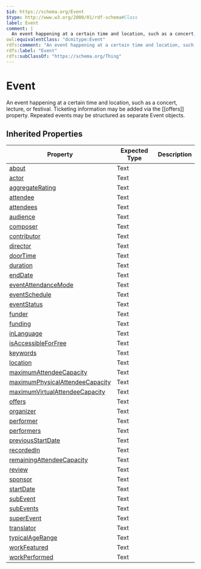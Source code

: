 ```yaml
---
$id: https://schema.org/Event
$type: http://www.w3.org/2000/01/rdf-schema#Class
label: Event
comment: |
  An event happening at a certain time and location, such as a concert, lecture, or festival. Ticketing information may be added via the [[offers]] property. Repeated events may be structured as separate Event objects.
owl:equivalentClass: "dcmitype:Event"
rdfs:comment: "An event happening at a certain time and location, such as a concert, lecture, or festival. Ticketing information may be added via the [[offers]] property. Repeated events may be structured as separate Event objects."
rdfs:label: "Event"
rdfs:subClassOf: "https://schema.org/Thing"
---
```


# Event

An event happening at a certain time and location, such as a concert, lecture, or festival. Ticketing information may be added via the [[offers]] property. Repeated events may be structured as separate Event objects.

## Inherited Properties

| Property | Expected Type | Description |
| --- | --- | --- |
| [about](https://schema.org/about) | Text |  |
| [actor](https://schema.org/actor) | Text |  |
| [aggregateRating](https://schema.org/aggregateRating) | Text |  |
| [attendee](https://schema.org/attendee) | Text |  |
| [attendees](https://schema.org/attendees) | Text |  |
| [audience](https://schema.org/audience) | Text |  |
| [composer](https://schema.org/composer) | Text |  |
| [contributor](https://schema.org/contributor) | Text |  |
| [director](https://schema.org/director) | Text |  |
| [doorTime](https://schema.org/doorTime) | Text |  |
| [duration](https://schema.org/duration) | Text |  |
| [endDate](https://schema.org/endDate) | Text |  |
| [eventAttendanceMode](https://schema.org/eventAttendanceMode) | Text |  |
| [eventSchedule](https://schema.org/eventSchedule) | Text |  |
| [eventStatus](https://schema.org/eventStatus) | Text |  |
| [funder](https://schema.org/funder) | Text |  |
| [funding](https://schema.org/funding) | Text |  |
| [inLanguage](https://schema.org/inLanguage) | Text |  |
| [isAccessibleForFree](https://schema.org/isAccessibleForFree) | Text |  |
| [keywords](https://schema.org/keywords) | Text |  |
| [location](https://schema.org/location) | Text |  |
| [maximumAttendeeCapacity](https://schema.org/maximumAttendeeCapacity) | Text |  |
| [maximumPhysicalAttendeeCapacity](https://schema.org/maximumPhysicalAttendeeCapacity) | Text |  |
| [maximumVirtualAttendeeCapacity](https://schema.org/maximumVirtualAttendeeCapacity) | Text |  |
| [offers](https://schema.org/offers) | Text |  |
| [organizer](https://schema.org/organizer) | Text |  |
| [performer](https://schema.org/performer) | Text |  |
| [performers](https://schema.org/performers) | Text |  |
| [previousStartDate](https://schema.org/previousStartDate) | Text |  |
| [recordedIn](https://schema.org/recordedIn) | Text |  |
| [remainingAttendeeCapacity](https://schema.org/remainingAttendeeCapacity) | Text |  |
| [review](https://schema.org/review) | Text |  |
| [sponsor](https://schema.org/sponsor) | Text |  |
| [startDate](https://schema.org/startDate) | Text |  |
| [subEvent](https://schema.org/subEvent) | Text |  |
| [subEvents](https://schema.org/subEvents) | Text |  |
| [superEvent](https://schema.org/superEvent) | Text |  |
| [translator](https://schema.org/translator) | Text |  |
| [typicalAgeRange](https://schema.org/typicalAgeRange) | Text |  |
| [workFeatured](https://schema.org/workFeatured) | Text |  |
| [workPerformed](https://schema.org/workPerformed) | Text |  |
